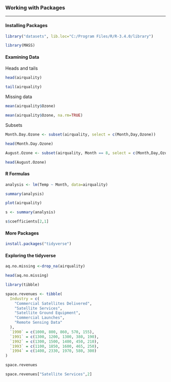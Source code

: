 ### Working with Packages

------------------------------------------------------------------------

#### Installing Packages

```r
library("datasets", lib.loc="C:/Program Files/R/R-3.4.0/library")
```

```r
library(MASS)
```

#### Examining Data

Heads and tails

```r
head(airquality)
```

```r
tail(airquality)
```

Missing data

```r
mean(airquality$Ozone)
```

```r
mean(airquality$Ozone, na.rm=TRUE)
```

Subsets

```r
Month.Day.Ozone <- subset(airquality, select = c(Month,Day,Ozone))
```

```r
head(Month.Day.Ozone)
```

```r
August.Ozone <- subset(airquality, Month == 8, select = c(Month,Day,Ozone))
```

```r
head(August.Ozone)
```

#### R Formulas

```r
analysis <- lm(Temp ~ Month, data=airquality)
```

```r
summary(analysis)
```

```r
plot(airquality)
```

```r
s <- summary(analysis)
```

```r
s$coefficients[2,1]
```

#### More Packages

```r
install.packages("tidyverse")
```

#### Exploring the tidyverse

```r
aq.no.missing <-drop_na(airquality)
```

```r
head(aq.no.missing)
```

```r
library(tibble)
```

```r
space.revenues <- tibble(
  Industry = c(
    "Commercial Satellites Delivered",
    "Satellite Services",
    "Satellite Ground Equipment",
    "Commercial Launches",
    "Remote Sensing Data"
  ),
  `1990` = c(1000, 800, 860, 570, 155),
  `1991` = c(1300, 1200, 1300, 380, 190),
  `1992` = c(1300, 1500, 1400, 450, 210),
  `1993` = c(1100, 1850, 1600, 465, 250),
  `1994` = c(1400, 2330, 1970, 580, 300)
)
```

```r
space.revenues
```

```r
space.revenues["Satellite Services",2]
```

```r

```
